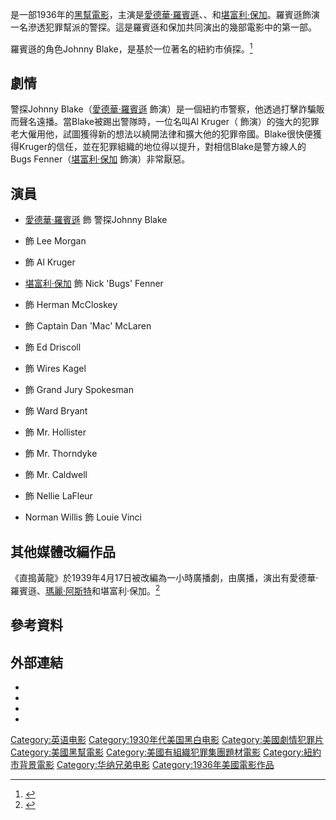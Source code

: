 {{noteTA
|T=zh-hk:直搗黃龍; zh-tw:黑金王國; zh-cn:子弹与选票;
|G1=Show
|1=zh-hk:直搗黃龍; zh-tw:黑金王國; zh-cn:子弹与选票;
}}
{{Infobox film
| name           = 直搗黃龍
| original_name  = ''Bullets or Ballots''
| image          = Bullets or Ballots 1936 poster.jpg
| caption        =
| director       = {{link-en|威林·基尼|William Keighley}}
| producer       = {{link-en|路易·F·埃德爾曼|Louis F. Edelman}}（未掛名）
| writer         = {{link-en|Seton I. Miller|Seton I. Miller}}<br />Martin Mooney
| narrator       =
| starring       = [[愛德華·羅賓遜|愛德華·羅賓遜]]<br />{{link-en|瓊·布朗德爾|Joan Blondell}}<br />{{link-en|巴頓·馬克萊恩|Barton MacLane}}<br />[[堪富利·保加|堪富利·保加]]<br />{{link-en|Frank McHugh|Frank McHugh}}
| music          = Bernhard Kaun
| cinematography = {{link-en|哈爾·莫爾|Hal Mohr}}
| editing        = Jack Killifer
| studio         = {{link-en|First National Pictures|First National Pictures}}
| distributor   = [[華納兄弟|華納兄弟]]
| released       = {{Film date|1936|06|06}}
| runtime        = 82分鐘
| country        = 美國
| language       = [[英語|英語]]
| budget         =
| gross          =
| cn_name        = 子弹与选票
| hk_name        = 直搗黃龍
| tw_name        = 黑金王國
}}
{{作品名稱|name=''Bullets or Ballots''|hk=直搗黃龍|tw=黑金王國|cn=子弹与选票}}是一部1936年的[[黑幫電影|黑幫電影]]，主演是[[愛德華·羅賓遜|愛德華·羅賓遜]]、{{link-en|瓊·布朗德爾|Joan Blondell}}、{{link-en|巴頓·馬克萊恩|Barton MacLane}}和[[堪富利·保加|堪富利·保加]]。羅賓遜飾演一名滲透犯罪幫派的警探。這是羅賓遜和保加共同演出的幾部電影中的第一部。

羅賓遜的角色Johnny Blake，是基於一位著名的紐約市偵探{{link-en|強尼·布羅德里克|Johnny Broderick}}。<ref>{{Cite web |url = http://query.nytimes.com/gst/abstract.html?res=9B02E1DB1639E533A2575BC1A9679C946791D6CF&legacy=true |title = John Broderick Is Dead at 72; Renowned as Tough Detective |date = 1966-01-18 |publisher = The New York Times |language = en |access-date = 2017-03-15 |archive-date = 2018-03-19 |archive-url = https://web.archive.org/web/20180319213534/http://query.nytimes.com/gst/abstract.html?res=9B02E1DB1639E533A2575BC1A9679C946791D6CF&legacy=true |dead-url = no }}</ref>

== 劇情 ==
警探Johnny Blake（[[愛德華·羅賓遜|愛德華·羅賓遜]] 飾演）是一個紐約市警察，他透過打擊詐騙販而聲名遠播。當Blake被踢出警隊時，一位名叫Al Kruger（{{link-en|巴頓·馬克萊恩|Barton MacLane}} 飾演）的強大的犯罪老大僱用他，試圖獲得新的想法以繞開法律和擴大他的犯罪帝國。Blake很快便獲得Kruger的信任，並在犯罪組織的地位得以提升，對相信Blake是警方線人的Bugs Fenner（[[堪富利·保加|堪富利·保加]] 飾演）非常厭惡。

== 演員 ==
* [[愛德華·羅賓遜|愛德華·羅賓遜]] 飾 警探Johnny Blake
* {{link-en|瓊·布朗德爾|Joan Blondell}} 飾 Lee Morgan
* {{link-en|巴頓·馬克萊恩|Barton MacLane}} 飾 Al Kruger
* [[堪富利·保加|堪富利·保加]] 飾 Nick 'Bugs' Fenner
* {{link-en|Frank McHugh|Frank McHugh}} 飾 Herman McCloskey
* {{link-en|喬·金|Joe King (actor)}} 飾 Captain Dan 'Mac' McLaren
* {{link-en|迪克·普賽爾|Dick Purcell}} 飾 Ed Driscoll
* {{link-en|喬治·E·史東|George E. Stone}} 飾 Wires Kagel
* {{link-en|約瑟·克萊漢|Joseph Crehan}} 飾 Grand Jury Spokesman
* {{link-en|亨利·歐尼爾|Henry O'Neill}} 飾 Ward Bryant
* {{link-en|Henry Kolker|Henry Kolker}} 飾 Mr. Hollister
* {{link-en|吉爾伯特·埃默瑞|Gilbert Emery}} 飾 Mr. Thorndyke
* {{link-en|赫爾伯特·羅林森|Herbert Rawlinson}} 飾 Mr. Caldwell
* {{link-en|路易絲·比弗斯|Louise Beavers}} 飾 Nellie LaFleur
* Norman Willis 飾 Louie Vinci

== 其他媒體改編作品 ==
《直搗黃龍》於1939年4月17日被改編為一小時廣播劇，由{{link-en|盧克斯廣播電影院|Lux Radio Theatre}}廣播，演出有愛德華·羅賓遜、[[瑪麗·阿斯特|瑪麗·阿斯特]]和堪富利·保加。<ref>{{Cite web |url = https://www.oldtimeradiodownloads.com/drama/lux/lux-radio-theater-39-04-17-215-bullets-or-ballots |title = lux radio theater (215) bullets or ballots |publisher = oldtimeradiodownloads.com |language = en |access-date = 2017-03-15 |archive-date = 2020-10-28 |archive-url = https://web.archive.org/web/20201028021920/https://www.oldtimeradiodownloads.com/drama/lux/lux-radio-theater-39-04-17-215-bullets-or-ballots |dead-url = no }}</ref>

== 參考資料 ==
{{reflist}}

== 外部連結 ==
* {{tcmdb title|id=66}}
* {{IMDb title|0027407|Bullets or Ballots}}
* {{amg movie|7529}}
* {{AFI film|id=4253|title=Bullets or Ballots}}

{{DEFAULTSORT:Bullets or Ballots}}
[[Category:英语电影|Category:英语电影]]
[[Category:1930年代美国黑白电影|Category:1930年代美国黑白电影]]
[[Category:美國劇情犯罪片|Category:美國劇情犯罪片]]
[[Category:美國黑幫電影|Category:美國黑幫電影]]
[[Category:美國有組織犯罪集團題材電影|Category:美國有組織犯罪集團題材電影]]
[[Category:紐約市背景電影|Category:紐約市背景電影]]
[[Category:华纳兄弟电影|Category:华纳兄弟电影]]
[[Category:1936年美國電影作品|Category:1936年美國電影作品]]